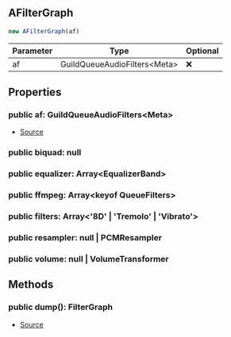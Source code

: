 ## AFilterGraph


```typescript
new AFilterGraph(af)
```
| Parameter | Type | Optional |
| ----------- | ----------- | ----------- |
| af | GuildQueueAudioFilters\<Meta> | ❌ |


## Properties
### public af: GuildQueueAudioFilters\<Meta>
- [Source](https://github.com/Androz2091/discord-player/blob/cb6c009/packages/discord-player/src/Structures/GuildQueueAudioFilters.ts#L268)
### public biquad: null

### public equalizer: Array\<EqualizerBand>

### public ffmpeg: Array\<keyof QueueFilters>

### public filters: Array\<'8D' \| 'Tremolo' \| 'Vibrato'>

### public resampler: null \| PCMResampler

### public volume: null \| VolumeTransformer


## Methods
### public dump(): FilterGraph
- [Source](https://github.com/Androz2091/discord-player/blob/cb6c009/packages/discord-player/src/Structures/GuildQueueAudioFilters.ts#L298)